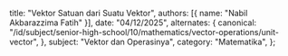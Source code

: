   title: "Vektor Satuan dari Suatu Vektor",
  authors: [{ name: "Nabil Akbarazzima Fatih" }],
  date: "04/12/2025",
  alternates: {
    canonical:
      "/id/subject/senior-high-school/10/mathematics/vector-operations/unit-vector",
  },
  subject: "Vektor dan Operasinya",
  category: "Matematika",
};
